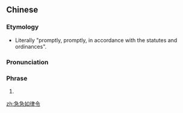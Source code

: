 ==Chinese==
{{zh-forms}}

===Etymology===
* Literally "promptly, promptly, in accordance with the statutes and ordinances".

===Pronunciation===
{{zh-pron
|m=jí jí rú lǜ lìng
|cat=ph
}}

===Phrase===
{{zh-phrase}}

# {{n-g|A Daoist incantation used to ward off evil spirits.}}

[[zh:急急如律令]]